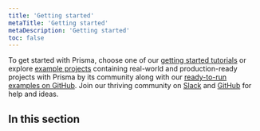 ```yaml
---
title: 'Getting started'
metaTitle: 'Getting started'
metaDescription: 'Getting started'
toc: false
---
```


<TopBlock>

To get started with Prisma, choose one of our [getting started tutorials](setup-prisma) or explore [example projects](../about/example-projects) containing real-world and production-ready projects with Prisma by its community along with our [ready-to-run examples on GitHub](https://github.com/prisma/prisma-examples). Join our thriving community on [Slack](https://slack.prisma.io/) and [GitHub](https://github.com/prisma/prisma) for help and ideas.

</TopBlock>

## In this section

<Subsections />
